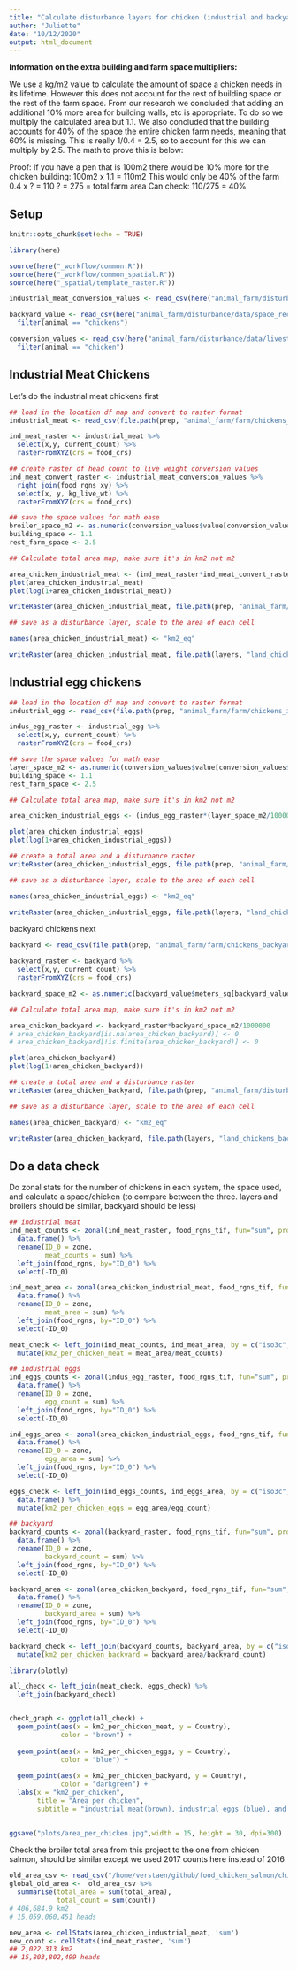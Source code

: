```yaml
---
title: "Calculate disturbance layers for chicken (industrial and backyard)"
author: "Juliette"
date: "10/12/2020"
output: html_document
---
```


**Information on the extra building and farm space multipliers:**

We use a kg/m2 value to calculate the amount of space a chicken needs in its lifetime. However this does not account for the rest of building space or the rest of the farm space. From our research we concluded that adding an additional 10% more area for building walls, etc is appropriate. To do so we multiply the calculated area but 1.1. We also concluded that the building accounts for 40% of the space the entire chicken farm needs, meaning that 60% is missing. This is really 1/0.4 = 2.5, so to account for this we can multiply by 2.5. The math to prove this is below:
 
Proof: 
If you have a pen that is 100m2 there would be 10% more for the chicken building: 100m2 x 1.1 = 110m2
This would only be 40% of the farm
0.4 x ? = 110
? = 275 = total farm area
Can check: 110/275 = 40%


## Setup
```r
knitr::opts_chunk$set(echo = TRUE)

library(here)

source(here("_workflow/common.R"))
source(here("_workflow/common_spatial.R"))
source(here("_spatial/template_raster.R"))

industrial_meat_conversion_values <- read_csv(here("animal_farm/disturbance/data/chicken_pigs_live_weights.csv")) %>% filter(production_system == "broilers")

backyard_value <- read_csv(here("animal_farm/disturbance/data/space_rec.csv")) %>% 
  filter(animal == "chickens")

conversion_values <- read_csv(here("animal_farm/disturbance/data/livestock_conversion_values.csv")) %>% 
  filter(animal == "chicken")

```

## Industrial Meat Chickens
Let's do the industrial meat chickens first
```r

## load in the location df map and convert to raster format
industrial_meat <- read_csv(file.path(prep, "animal_farm/farm/chickens_industrial_meat_location_df.csv"), col_types = "ddnnnccnnccncnnc") 

ind_meat_raster <- industrial_meat %>% 
  select(x,y, current_count) %>% 
  rasterFromXYZ(crs = food_crs)

## create raster of head count to live weight conversion values
ind_meat_convert_raster <- industrial_meat_conversion_values %>% 
  right_join(food_rgns_xy) %>% 
  select(x, y, kg_live_wt) %>% 
  rasterFromXYZ(crs = food_crs)

## save the space values for math ease
broiler_space_m2 <- as.numeric(conversion_values$value[conversion_values$product == "meat"]) ## kg live weight/m2
building_space <- 1.1
rest_farm_space <- 2.5

## Calculate total area map, make sure it's in km2 not m2

area_chicken_industrial_meat <- (ind_meat_raster*ind_meat_convert_raster/broiler_space_m2)/(1000000)*building_space*rest_farm_space
plot(area_chicken_industrial_meat)
plot(log(1+area_chicken_industrial_meat))

writeRaster(area_chicken_industrial_meat, file.path(prep, "animal_farm/disturbance/total_area_rasters/chicken_industrial_meat_disturbance_area.tif"), format = "GTiff", overwrite = TRUE)

## save as a disturbance layer, scale to the area of each cell

names(area_chicken_industrial_meat) <- "km2_eq"

writeRaster(area_chicken_industrial_meat, file.path(layers, "land_chickens_industrial_meat_disturbance.tif"), format = "GTiff", overwrite = TRUE)
```


## Industrial egg chickens 
```r

## load in the location df map and convert to raster format
industrial_egg <- read_csv(file.path(prep, "animal_farm/farm/chickens_industrial_eggs_location_df.csv"), col_types = "ddnnnccnnccncnnc")

indus_egg_raster <- industrial_egg %>% 
  select(x,y, current_count) %>% 
  rasterFromXYZ(crs = food_crs)

## save the space values for math ease
layer_space_m2 <- as.numeric(conversion_values$value[conversion_values$product == "eggs"]) ## heads/m2
building_space <- 1.1
rest_farm_space <- 2.5

## Calculate total area map, make sure it's in km2 not m2

area_chicken_industrial_eggs <- (indus_egg_raster*(layer_space_m2/1000000))*building_space*rest_farm_space

plot(area_chicken_industrial_eggs)
plot(log(1+area_chicken_industrial_eggs))

## create a total area and a disturbance raster
writeRaster(area_chicken_industrial_eggs, file.path(prep, "animal_farm/disturbance/total_area_rasters/chicken_industrial_eggs_disturbance_area.tif"), format = "GTiff", overwrite = TRUE)

## save as a disturbance layer, scale to the area of each cell

names(area_chicken_industrial_eggs) <- "km2_eq"

writeRaster(area_chicken_industrial_eggs, file.path(layers, "land_chickens_industrial_eggs_disturbance.tif"), format = "GTiff", overwrite = TRUE)

```


backyard chickens next
```r
backyard <- read_csv(file.path(prep, "animal_farm/farm/chickens_backyard_eggs&meat_location_df.csv"), col_types = "ddnnnccnnccncnnc")

backyard_raster <- backyard %>% 
  select(x,y, current_count) %>% 
  rasterFromXYZ(crs = food_crs)

backyard_space_m2 <- as.numeric(backyard_value$meters_sq[backyard_value$system == "backyard"]) ## heads/m2

## Calculate total area map, make sure it's in km2 not m2

area_chicken_backyard <- backyard_raster*backyard_space_m2/1000000
# area_chicken_backyard[is.na(area_chicken_backyard)] <- 0
# area_chicken_backyard[!is.finite(area_chicken_backyard)] <- 0

plot(area_chicken_backyard)
plot(log(1+area_chicken_backyard))

## create a total area and a disturbance raster
writeRaster(area_chicken_backyard, file.path(prep, "animal_farm/disturbance/total_area_rasters/chicken_backyard_eggs&meat_disturbance_area.tif"), format = "GTiff", overwrite = TRUE)

## save as a disturbance layer, scale to the area of each cell

names(area_chicken_backyard) <- "km2_eq"

writeRaster(area_chicken_backyard, file.path(layers, "land_chickens_backyard_eggs&meat_disturbance.tif"), format = "GTiff", overwrite = TRUE)

```

## Do a data check
Do zonal stats for the number of chickens in each system, the space used, and calculate a space/chicken (to compare between the three. layers and broilers should be similar, backyard should be less)

```r

## industrial meat
ind_meat_counts <- zonal(ind_meat_raster, food_rgns_tif, fun="sum", progress="text", na.rm=TRUE) %>% 
  data.frame() %>% 
  rename(ID_0 = zone,
         meat_counts = sum) %>%
  left_join(food_rgns, by="ID_0") %>% 
  select(-ID_0)

ind_meat_area <- zonal(area_chicken_industrial_meat, food_rgns_tif, fun="sum", progress="text", na.rm=TRUE) %>% 
  data.frame() %>% 
  rename(ID_0 = zone,
         meat_area = sum) %>%
  left_join(food_rgns, by="ID_0") %>% 
  select(-ID_0)

meat_check <- left_join(ind_meat_counts, ind_meat_area, by = c("iso3c", "Country")) %>% 
  mutate(km2_per_chicken_meat = meat_area/meat_counts)

## industrial eggs
ind_eggs_counts <- zonal(indus_egg_raster, food_rgns_tif, fun="sum", progress="text", na.rm=TRUE) %>% 
  data.frame() %>% 
  rename(ID_0 = zone,
         egg_count = sum) %>%
  left_join(food_rgns, by="ID_0") %>% 
  select(-ID_0)

ind_eggs_area <- zonal(area_chicken_industrial_eggs, food_rgns_tif, fun="sum", progress="text", na.rm=TRUE) %>%
  data.frame() %>% 
  rename(ID_0 = zone,
         egg_area = sum) %>%
  left_join(food_rgns, by="ID_0") %>% 
  select(-ID_0)

eggs_check <- left_join(ind_eggs_counts, ind_eggs_area, by = c("iso3c", "Country")) %>% 
  data.frame() %>% 
  mutate(km2_per_chicken_eggs = egg_area/egg_count)

## backyard
backyard_counts <- zonal(backyard_raster, food_rgns_tif, fun="sum", progress="text", na.rm=TRUE) %>% 
  data.frame() %>% 
  rename(ID_0 = zone,
         backyard_count = sum) %>%
  left_join(food_rgns, by="ID_0") %>% 
  select(-ID_0)

backyard_area <- zonal(area_chicken_backyard, food_rgns_tif, fun="sum", progress="text", na.rm=TRUE) %>% 
  data.frame() %>% 
  rename(ID_0 = zone,
         backyard_area = sum) %>%
  left_join(food_rgns, by="ID_0") %>% 
  select(-ID_0)

backyard_check <- left_join(backyard_counts, backyard_area, by = c("iso3c", "Country")) %>% 
  mutate(km2_per_chicken_backyard = backyard_area/backyard_count)

```

```r
library(plotly)

all_check <- left_join(meat_check, eggs_check) %>% 
  left_join(backyard_check)


check_graph <- ggplot(all_check) +
  geom_point(aes(x = km2_per_chicken_meat, y = Country), 
             color = "brown") + 
  
  geom_point(aes(x = km2_per_chicken_eggs, y = Country), 
             color = "blue") +
  
  geom_point(aes(x = km2_per_chicken_backyard, y = Country),
             color = "darkgreen") +
  labs(x = "km2_per_chicken",
       title = "Area per chicken",
       subtitle = "industrial meat(brown), industrial eggs (blue), and backyard (green)")
          

ggsave("plots/area_per_chicken.jpg",width = 15, height = 30, dpi=300) 

```

Check the broiler total area from this project to the one from chicken salmon, should be similar except we used 2017 counts here instead of 2016
```r
old_area_csv <- read_csv("/home/verstaen/github/food_chicken_salmon/chicken_disturbance/data/summary_stats.csv")
global_old_area <-  old_area_csv %>% 
  summarise(total_area = sum(total_area),
            total_count = sum(count))
# 406,684.9 km2
# 15,059,060,451 heads

new_area <- cellStats(area_chicken_industrial_meat, 'sum')
new_count <- cellStats(ind_meat_raster, 'sum')
## 2,022,313 km2
## 15,803,802,499 heads


```




